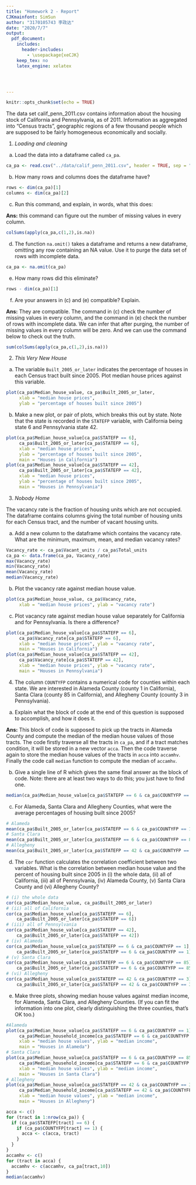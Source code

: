 ```yaml
---
title: "Homework 2 - Report"
CJKmainfont: SimSun
author: "3170105743 李政达"
date: "2020/7/7"
output:
  pdf_document:
    includes:
      header-includes:
        - \usepackage{xeCJK}
    keep_tex: no
    latex_engine: xelatex




---
```


```r
knitr::opts_chunk$set(echo = TRUE)
```

The data set calif_penn_2011.csv contains information about the housing stock of California and Pennsylvania, as of 2011.  Information as aggregated into "Census tracts", geographic regions of a few thousand people which are supposed to be fairly homogeneous economically and socially.

1. _Loading and cleaning_

a. Load the data into a dataframe called `ca_pa`.

```r
ca_pa <- read.csv("../data/calif_penn_2011.csv", header = TRUE, sep = ",")
```

b. How many rows and columns does the dataframe have?

```r
rows <- dim(ca_pa)[1]
columns <- dim(ca_pa)[2]
```

c. Run this command, and explain, in words, what this does:

**Ans:** this command can figure out the number of missing values in every column.

```r
colSums(apply(ca_pa,c(1,2),is.na))
```

d. The function `na.omit()` takes a dataframe and returns a new dataframe, omitting any row containing an NA value.  Use it to purge the data set of rows with incomplete data.

```r
ca_pa <- na.omit(ca_pa)
```

e. How many rows did this eliminate?

```r
rows - dim(ca_pa)[1]
```

f. Are your answers in (c) and (e) compatible? Explain.

**Ans:** They are compatible. The command in (c) check the number of missing values in every column, and the command in (e) check the number of rows with incomplete data. We can infer that after purging, the number of missing values in every column will be zero. And we can use the command below to check out the truth.

```r
sum(colSums(apply(ca_pa,c(1,2),is.na)))
```

2. _This Very New House_ 

a. The variable `Built_2005_or_later` indicates the percentage of houses in each Census tract built since 2005.  Plot median house prices against this variable.

```r
plot(ca_pa$Median_house_value, ca_pa$Built_2005_or_later,
     xlab = "median house prices",
     ylab = "percentage of houses built since 2005")
```

b. Make a new plot, or pair of plots, which breaks this out by state.  Note that the state is recorded in the `STATEFP` variable, with California being state 6 and Pennsylvania state 42.

```r
plot(ca_pa$Median_house_value[ca_pa$STATEFP == 6],
     ca_pa$Built_2005_or_later[ca_pa$STATEFP == 6],
     xlab = "median house prices",
     ylab = "percentage of houses built since 2005",
     main = "Houses in California")
plot(ca_pa$Median_house_value[ca_pa$STATEFP == 42],
     ca_pa$Built_2005_or_later[ca_pa$STATEFP == 42],
     xlab = "median house prices",
     ylab = "percentage of houses built since 2005",
     main = "Houses in Pennsylvania")
```

3. _Nobody Home_

The vacancy rate is the fraction of housing units which are not occupied.  The dataframe contains columns giving the total number of housing units for each Census tract, and the number of vacant housing units.  

a. Add a new column to the dataframe which contains the vacancy rate.  What are the minimum, maximum, mean, and median vacancy rates?

```r
Vacancy_rate <- ca_pa$Vacant_units / ca_pa$Total_units
ca_pa <- data.frame(ca_pa, Vacancy_rate)
max(Vacancy_rate)
min(Vacancy_rate)
mean(Vacancy_rate)
median(Vacancy_rate)
```

b. Plot the vacancy rate against median house value.

```r
plot(ca_pa$Median_house_value, ca_pa$Vacancy_rate,
     xlab = "median house prices", ylab = "vacancy rate")
```

c. Plot vacancy rate against median house value separately for California and for Pennsylvania.  Is there a difference?

```r
plot(ca_pa$Median_house_value[ca_pa$STATEFP == 6],
     ca_pa$Vacancy_rate[ca_pa$STATEFP == 6],
     xlab = "median house prices", ylab = "vacancy rate",
     main = "Houses in California")
plot(ca_pa$Median_house_value[ca_pa$STATEFP == 42],
     ca_pa$Vacancy_rate[ca_pa$STATEFP == 42],
     xlab = "median house prices", ylab = "vacancy rate",
     main = "Houses in Pennsylvania")
```

4. The column `COUNTYFP` contains a numerical code for counties within each state.  We are interested in Alameda County (county 1 in California), Santa Clara (county 85 in California), and Allegheny County (county 3 in Pennsylvania).

a. Explain what the block of code at the end of this question is supposed to accomplish, and how it does it.

**Ans:** This block of code is supposed to pick up the tracts in Alameda County and compute the median of the median house values of those tracts. The code firstly traverse all the tracts in `ca_pa`, and if a tract matches condition, it will be stored in a new vector `acca`. Then the code traverse again to store the median house values of the tracts in `acca` into `accamhv`. Finally the code call `median` function to compute the median of `accamhv`.

b. Give a single line of R which gives the same final answer as the block of code.  Note: there are at least two ways to do this; you just have to find one.

```r
median(ca_pa$Median_house_value[ca_pa$STATEFP == 6 & ca_pa$COUNTYFP == 1])
```

c. For Alameda, Santa Clara and Allegheny Counties, what were the average percentages of housing built since 2005?

```r
# Alameda
mean(ca_pa$Built_2005_or_later[ca_pa$STATEFP == 6 & ca_pa$COUNTYFP == 1])
# Santa Clara
mean(ca_pa$Built_2005_or_later[ca_pa$STATEFP == 6 & ca_pa$COUNTYFP == 85])
# Allegheny
mean(ca_pa$Built_2005_or_later[ca_pa$STATEFP == 42 & ca_pa$COUNTYFP == 3])
```

d. The `cor` function calculates the correlation coefficient between two variables.  What is the correlation between median house value and the percent of housing built since 2005 in (i) the whole data, (ii) all of California, (iii) all of Pennsylvania, (iv) Alameda County, (v) Santa Clara County and (vi) Allegheny County?

```r
# (i) the whole data
cor(ca_pa$Median_house_value, ca_pa$Built_2005_or_later)
# (ii) all of California
cor(ca_pa$Median_house_value[ca_pa$STATEFP == 6],
    ca_pa$Built_2005_or_later[ca_pa$STATEFP == 6])
# (iii) all of Pennsylvania
cor(ca_pa$Median_house_value[ca_pa$STATEFP == 42],
    ca_pa$Built_2005_or_later[ca_pa$STATEFP == 42])
# (iv) Alameda
cor(ca_pa$Median_house_value[ca_pa$STATEFP == 6 & ca_pa$COUNTYFP == 1],
    ca_pa$Built_2005_or_later[ca_pa$STATEFP == 6 & ca_pa$COUNTYFP == 1])
# (v) Santa Clara
cor(ca_pa$Median_house_value[ca_pa$STATEFP == 6 & ca_pa$COUNTYFP == 85],
    ca_pa$Built_2005_or_later[ca_pa$STATEFP == 6 & ca_pa$COUNTYFP == 85])
# (vi) Allegheny
cor(ca_pa$Median_house_value[ca_pa$STATEFP == 42 & ca_pa$COUNTYFP == 3],
    ca_pa$Built_2005_or_later[ca_pa$STATEFP == 42 & ca_pa$COUNTYFP == 3])
```

e. Make three plots, showing median house values against median income, for Alameda, Santa Clara, and Allegheny Counties.  (If you can fit the information into one plot, clearly distinguishing the three counties, that's OK too.)

```r
#Alameda
plot(ca_pa$Median_house_value[ca_pa$STATEFP == 6 & ca_pa$COUNTYFP == 1],
     ca_pa$Median_household_income[ca_pa$STATEFP == 6 & ca_pa$COUNTYFP == 1],
     xlab = "median house values", ylab = "median income",
     main = "Houses in Alameda")
# Santa Clara
plot(ca_pa$Median_house_value[ca_pa$STATEFP == 6 & ca_pa$COUNTYFP == 85],
     ca_pa$Median_household_income[ca_pa$STATEFP == 6 & ca_pa$COUNTYFP == 85],
     xlab = "median house values", ylab = "median income",
     main = "Houses in Santa Clara")
# Allegheny
plot(ca_pa$Median_house_value[ca_pa$STATEFP == 42 & ca_pa$COUNTYFP == 3],
     ca_pa$Median_household_income[ca_pa$STATEFP == 42 & ca_pa$COUNTYFP == 3],
     xlab = "median house values", ylab = "median income",
     main = "Houses in Allegheny")
```

```r
acca <- c()
for (tract in 1:nrow(ca_pa)) {
  if (ca_pa$STATEFP[tract] == 6) {
    if (ca_pa$COUNTYFP[tract] == 1) {
      acca <- c(acca, tract)
    }
  }
}
accamhv <- c()
for (tract in acca) {
  accamhv <- c(accamhv, ca_pa[tract,10])
}
median(accamhv)
```